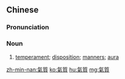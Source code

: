 {{also|气质|気質}}
==Chinese==
{{zh-forms|s=气质}}

===Pronunciation===
{{zh-pron
|m=qì質,tl=y
|c=hei3 zat1
|h=pfs=hi-chṳt
|mn=khì-chit
|w=2qi tseq
|mna=Taiwanese-Alternation3to2Word.ogg
|cat=n
}}

===Noun===
{{zh-noun}}

# [[temperament]]; [[disposition]]; [[manner]]s; [[aura]]

[[zh-min-nan:氣質]]
[[ko:氣質]]
[[hu:氣質]]
[[mg:氣質]]